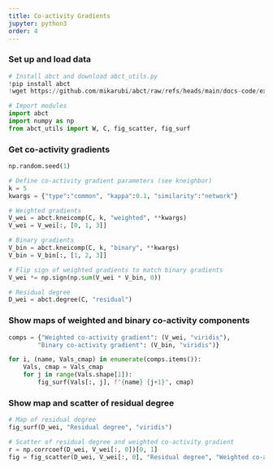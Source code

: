```yaml
---
title: Co-activity Gradients
jupyter: python3
order: 4
---
```


### Set up and load data

```python

# Install abct and download abct_utils.py
!pip install abct
!wget https://github.com/mikarubi/abct/raw/refs/heads/main/docs-code/examples/abct_utils.py

# Import modules
import abct
import numpy as np
from abct_utils import W, C, fig_scatter, fig_surf

```

### Get co-activity gradients

```python

np.random.seed(1)

# Define co-activity gradient parameters (see kneighbor)
k = 5
kwargs = {"type":"common", "kappa":0.1, "similarity":"network"}

# Weighted gradients
V_wei = abct.kneicomp(C, k, "weighted", **kwargs)
V_wei = V_wei[:, [0, 1, 3]]

# Binary gradients
V_bin = abct.kneicomp(C, k, "binary", **kwargs)
V_bin = V_bin[:, [1, 2, 3]]

# Flip sign of weighted gradients to match binary gradients
V_wei *= np.sign(np.sum(V_wei * V_bin, 0))

# Residual degree
D_wei = abct.degree(C, "residual")

```

### Show maps of weighted and binary co-activity components

```python

comps = {"Weighted co-activity gradient": (V_wei, "viridis"),
        "Binary co-activity gradient": (V_bin, "viridis")}

for i, (name, Vals_cmap) in enumerate(comps.items()):
    Vals, cmap = Vals_cmap
    for j in range(Vals.shape[1]):
        fig_surf(Vals[:, j], f"{name} {j+1}", cmap)

```

### Show map and scatter of residual degree

```python

# Map of residual degree
fig_surf(D_wei, "Residual degree", "viridis")

# Scatter of residual degree and weighted co-activity gradient
r = np.corrcoef(D_wei, V_wei[:, 0])[0, 1]
fig = fig_scatter(D_wei, V_wei[:, 0], "Residual degree", "Weighted co-activity gradient", f"r = {r:.3f}").show()

```
